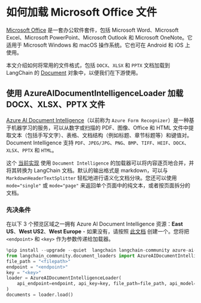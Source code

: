 # 如何加载 Microsoft Office 文件

[Microsoft Office](https://www.office.com/) 是一套办公软件套件，包括 Microsoft Word、Microsoft Excel、Microsoft PowerPoint、Microsoft Outlook 和 Microsoft OneNote。它适用于 Microsoft Windows 和 macOS 操作系统。它也可在 Android 和 iOS 上使用。

本文介绍如何将常用的文件格式，包括 `DOCX`、`XLSX` 和 `PPTX` 文档加载到 LangChain 的 [Document](https://api.python.langchain.com/en/latest/documents/langchain_core.documents.base.Document.html#langchain_core.documents.base.Document) 对象中，以便我们在下游使用。

## 使用 AzureAIDocumentIntelligenceLoader 加载 DOCX、XLSX、PPTX 文件

[Azure AI Document Intelligence](https://aka.ms/doc-intelligence)（以前称为 `Azure Form Recognizer`）是一种基于机器学习的服务，可以从数字或扫描的 PDF、图像、Office 和 HTML 文件中提取文本（包括手写文字）、表格、文档结构（例如标题、章节标题等）和键值对。Document Intelligence 支持 `PDF`、`JPEG/JPG`、`PNG`、`BMP`、`TIFF`、`HEIF`、`DOCX`、`XLSX`、`PPTX` 和 `HTML`。

这个 [当前实现](https://aka.ms/di-langchain) 使用 `Document Intelligence` 的加载器可以将内容逐页地合并，并将其转换为 LangChain 文档。默认的输出格式是 markdown，可以与 `MarkdownHeaderTextSplitter` 轻松地进行语义化文档分块。您还可以使用 `mode="single"` 或 `mode="page"` 来返回单个页面中的纯文本，或者按页面拆分的文档。

### 先决条件

在以下 3 个预览区域之一拥有 Azure AI Document Intelligence 资源：**East US**、**West US2**、**West Europe** - 如果没有，请按照 [此文档](https://learn.microsoft.com/azure/ai-services/document-intelligence/create-document-intelligence-resource?view=doc-intel-4.0.0) 创建一个。您将把 `<endpoint>` 和 `<key>` 作为参数传递给加载器。

```python
%pip install --upgrade --quiet  langchain langchain-community azure-ai-documentintelligence
from langchain_community.document_loaders import AzureAIDocumentIntelligenceLoader
file_path = "<filepath>"
endpoint = "<endpoint>"
key = "<key>"
loader = AzureAIDocumentIntelligenceLoader(
    api_endpoint=endpoint, api_key=key, file_path=file_path, api_model="prebuilt-layout"
)
documents = loader.load()
```
